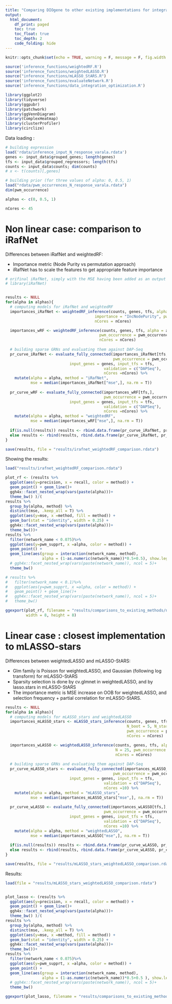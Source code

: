 ```yaml
---
title: "Comparing DIOgene to other existing implementations for integrative GRN inference"
output: 
  html_document:
    df_print: paged
    toc: true
    toc_float: true
    toc_depth: 2
    code_folding: hide
---
```



```r
knitr::opts_chunk$set(echo = TRUE, warning = F, message = F, fig.width = 10)

source('inference_functions/weightedRF.R')
source('inference_functions/weightedLASSO.R')
source("inference_functions/mLASSO_StARS.R")
source('inference_functions/evaluateNetwork.R')
source('inference_functions/data_integration_optimization.R')

library(ggplot2)
library(tidyverse)
library(ggpubr)
library(patchwork)
library(ggVennDiagram)
library(ComplexHeatmap)
library(clusterProfiler)
library(circlize)
```

Data loading : 

```r
# building expression
load('rdata/inference_input_N_response_varala.rdata')
genes <- input_data$grouped_genes; length(genes)
tfs <- input_data$grouped_regressors; length(tfs)
counts <- input_data$counts; dim(counts)
# x <- t(counts)[,genes]

# building prior (for three values of alpha: 0, 0.5, 1)
load("rdata/pwm_occurrences_N_response_varala.rdata")
dim(pwm_occurrence)

alphas <- c(0, 0.5, 1)

nCores <- 45
```

# Non linear case: comparison to iRafNet

Differences between iRafNet and weightedRF:

+ Importance metric (Node Purity vs permutation approach)
+ iRafNet has to scale the features to get appropriate feature importance


```r
# orifinal iRafNet, simply with the MSE having been added as an output
# library(iRafNet)


results <- NULL
for(alpha in alphas){
  # computing models for iRafNet and weightedRF
  importances_iRafNet <- weightedRF_inference(counts, genes, tfs, alpha = alpha, nTrees = 2000,
                                       importance = "IncNodePurity", pwm_occurrence = pwm_occurrence, 
                                       nCores = nCores)

  importances_wRF <- weightedRF_inference(counts, genes, tfs, alpha = alpha, nTrees = 2000,
                                         pwm_occurrence = pwm_occurrence, 
                                         nCores = nCores)
  
  # building sparse GRNs and evaluating them against DAP-Seq
  pr_curve_iRafNet <- evaluate_fully_connected(importances_iRafNet[tfs,], 
                                               pwm_occurrence = pwm_occurrence,
                            input_genes = genes, input_tfs = tfs, 
                                           validation = c("DAPSeq"),
                                           nCores =nCores) %>%
    mutate(alpha = alpha, method = "iRafNet", 
           mse = median(importances_iRafNet["mse",], na.rm = T))
  
  pr_curve_wRF <- evaluate_fully_connected(importances_wRF[tfs,], 
                                           pwm_occurrence = pwm_occurrence,
                            input_genes = genes, input_tfs = tfs, 
                                           validation = c("DAPSeq"),
                                           nCores =nCores) %>%
    mutate(alpha = alpha, method = "weightedRF",
           mse = median(importances_wRF["mse",], na.rm = T))
  
  if(is.null(results)) results <- rbind.data.frame(pr_curve_iRafNet, pr_curve_wRF)
  else results <- rbind(results, rbind.data.frame(pr_curve_iRafNet, pr_curve_wRF))
}

save(results, file = "results/irafnet_weightedRF_comparison.rdata")


```

Showing the results:

```r

load("results/irafnet_weightedRF_comparison.rdata")

plot_rf <- (results %>%
  ggplot(aes(y=precision, x = recall, color = method)) +
  geom_point() + geom_line()+
  ggh4x::facet_nested_wrap(vars(paste(alpha)))+
  theme_bw() )/(
results %>%
  group_by(alpha, method) %>%
  distinct(mse, .keep_all = T) %>%
  ggplot(aes(y=mse, x =method, fill = method)) +
  geom_bar(stat = "identity", width = 0.25) + 
  ggh4x::facet_nested_wrap(vars(paste(alpha)))+
  theme_bw())+
results %>%
  filter(network_name < 0.075)%>%
  ggplot(aes(y=pwm_supprt, x =alpha, color = method)) +
  geom_point() + 
  geom_line(aes(group = interaction(network_name, method), 
                alpha = (1-as.numeric(network_name))*0.5+0.5), show.legend = F)+
  # ggh4x::facet_nested_wrap(vars(paste(network_name)), ncol = 5)+
  theme_bw()

# results %>%
#   filter(network_name < 0.1)%>%
#   ggplot(aes(y=pwm_supprt, x =alpha, color = method)) +
#   geom_point() + geom_line()+
#   ggh4x::facet_nested_wrap(vars(paste(network_name)), ncol = 5)+
#   theme_bw()

ggexport(plot_rf, filename = "results/comparisons_to_existing_methods/non_linear_comparison.pdf", 
         width = 8, height = 8)


```


# Linear case : closest implementation to mLASSO-stars

Differences between weightedLASSO and mLASSO-StARS:

+ Glm family is Poisson for weightedLASSO, and Gaussian (following log transform) for mLASSO-StARS 
+ Sparsity selection is done by cv.glmnet in weightedLASSO, and by lasso.stars in mLASSO-StARS
+ The importance metric is MSE increase on OOB for weightedLASSO, and selection frequency + partial correlation for mLASSO-StARS.

```r
results <- NULL
for(alpha in alphas){
  # computing models for mLASSO_stars and weightedLASSO
  importances_mLASSO_stars <- mLASSO_stars_inference(counts, genes, tfs, alpha = alpha, 
                                                     N_boot = 5, N_stars_ss = 5,
                                                     pwm_occurrence = pwm_occurrence, 
                                                     nCores = nCores)

  importances_wLASSO <- weightedLASSO_inference(counts, genes, tfs, alpha = alpha, 
                                                N = 25, pwm_occurrence = pwm_occurrence, 
                                                nCores = nCores)
  
  # building sparse GRNs and evaluating them against DAP-Seq
  pr_curve_mLASSO_stars <- evaluate_fully_connected(importances_mLASSO_stars[tfs,], 
                                               pwm_occurrence = pwm_occurrence,
                            input_genes = genes, input_tfs = tfs, 
                                           validation = c("DAPSeq"),
                                           nCores =10) %>%
    mutate(alpha = alpha, method = "mLASSO_stars", 
           mse = median(importances_mLASSO_stars["mse",], na.rm = T))
  
  pr_curve_wLASSO <- evaluate_fully_connected(importances_wLASSO[tfs,], 
                                           pwm_occurrence = pwm_occurrence,
                            input_genes = genes, input_tfs = tfs, 
                                           validation = c("DAPSeq"),
                                           nCores =10) %>%
    mutate(alpha = alpha, method = "weightedLASSO",
           mse = median(importances_wLASSO["mse",], na.rm = T))
  
  if(is.null(results)) results <- rbind.data.frame(pr_curve_wLASSO, pr_curve_mLASSO_stars)
  else results <- rbind(results, rbind.data.frame(pr_curve_wLASSO, pr_curve_mLASSO_stars))
}

save(results, file = "results/mLASSO_stars_weightedLASSO_comparison.rdata")


```

Results:

```r
load(file = "results/mLASSO_stars_weightedLASSO_comparison.rdata")


plot_lasso <- (results %>%
  ggplot(aes(y=precision, x = recall, color = method)) +
  geom_point() + geom_line()+
  ggh4x::facet_nested_wrap(vars(paste(alpha)))+
  theme_bw() )/(
results %>%
  group_by(alpha, method) %>%
  distinct(mse, .keep_all = T) %>%
  ggplot(aes(y=mse, x =method, fill = method)) +
  geom_bar(stat = "identity", width = 0.25) + 
  ggh4x::facet_nested_wrap(vars(paste(alpha)))+
  theme_bw())+
results %>%
  filter(network_name < 0.075)%>%
  ggplot(aes(y=pwm_supprt, x =alpha, color = method)) +
  geom_point() + 
  geom_line(aes(group = interaction(network_name, method), 
                alpha = (1-as.numeric(network_name))*0.5+0.5 ), show.legend = F)+
  # ggh4x::facet_nested_wrap(vars(paste(network_name)), ncol = 5)+
  theme_bw()

ggexport(plot_lasso, filename = "results/comparisons_to_existing_methods/linear_comparison.pdf", width = 8, height = 8)
```






<!-- comparison to stars-lasso in the Inferlator? -->

<!-- Generating input tsv files to feed the Inferelator worker: -->

<!-- ```{r} -->
<!-- # expression file :  -->
<!-- load('rdata/inference_input_N_response_varala.rdata') -->
<!-- genes <- input_data$grouped_genes; length(genes) -->
<!-- tfs <- input_data$grouped_regressors; length(tfs) -->
<!-- counts <- input_data$counts; dim(counts) -->

<!-- # expression should be log transformed as the model is  -->
<!-- expression <- log10(counts + 0.75) %>% -->
<!--   as.data.frame()  -->
<!-- options(OutDec=".") -->
<!-- # %>% -->
<!-- #   rownames_to_column("gene") -->

<!-- write.table(expression, file = "data/inferelator_inputs/expression.tsv",  -->
<!--             sep = '\t', row.names = T, quote = F) -->

<!-- # names of the TFs -->
<!-- write.table(tfs, file = "data/inferelator_inputs/tf_names.tsv", sep = '\t',  -->
<!--             row.names = F, quote = F, col.names = F) -->

<!-- # prior matrix: pwm scores to bias variable selection toward pairs supported by a TFBS -->
<!-- load("rdata/pwm_occurrences_N_response_varala.rdata") -->
<!-- dim(pwm_occurrence) -->

<!-- pwm_imputed <- pwm_occurrence -->
<!-- pwm_imputed[is.na(pwm_imputed)] <- 0.5 -->
<!-- priors <- data.frame(pwm_imputed) -->

<!-- write.table(priors, file = "data/inferelator_inputs/priors.tsv", sep = '\t',  -->
<!--             row.names = T, quote = F) -->
<!-- ``` -->

<!-- Manually added the tab before colnames to get the exact same format as inferelator examples. -->


<!-- Launching the Infereltaor with stars-lasso without TFA, to get the most comparable outputs: -->

<!-- ```{python} -->

<!-- from inferelator import inferelator_workflow, MPControl -->

<!-- n_cores_local = 10 -->
<!-- local_engine = True -->

<!-- # Multiprocessing needs to be protected with the if __name__ == 'main' pragma -->
<!-- if __name__ == '__main__' and local_engine: -->
<!--     MPControl.set_multiprocess_engine("multiprocessing") -->
<!--     MPControl.client.set_processes(n_cores_local) -->
<!--     MPControl.connect() -->

<!-- worker = inferelator_workflow(regression="elasticnet", workflow="tfa") -->

<!-- worker.set_file_paths(input_dir="data/inferelator_inputs/", -->
<!--                       output_dir="data/inferelator_outputs", -->
<!--                       expression_matrix_file="expression.tsv", -->
<!--                       tf_names_file="tf_names.tsv", -->
<!--                       priors_file="priors.tsv") -->

<!-- worker.set_run_parameters(num_bootstraps=2, random_seed=42) -->
<!-- worker.set_network_data_flags(use_no_gold_standard=True) -->
<!-- network_result = worker.run() -->
<!-- ``` -->

